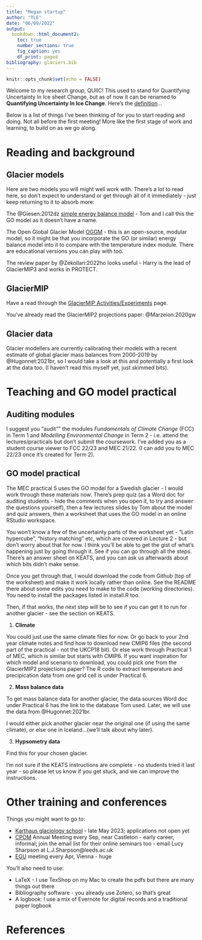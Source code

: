 ```yaml
---
title: "Megan startup"
author: "TLE"
date: "06/09/2022"
output: 
  bookdown::html_document2:
    toc: true
    number_sections: true
    fig_caption: yes
    df_print: paged
bibliography: glaciers.bib
---
```


```r
knitr::opts_chunk$set(echo = FALSE)
```

Welcome to my research group, QUIIC! This used to stand for Quantifying Uncertainty In Ice sheet Change, but as of now it can be renamed to **Quantifying Uncertainty In Ice Change**. Here's the [definition](https://www.urbandictionary.com/define.php?term=Quiic)...

Below is a list of things I've been thinking of for you to start reading and doing. Not all before the first meeting! More like the first stage of work and learning, to build on as we go along.

# Reading and background

## Glacier models

Here are two models you will might well work with. There's a lot to read here, so don't expect to understand or get through all of it immediately - just keep returning to it to absorb more:

The @Giesen:2012dz [simple energy balance model](https://tc.copernicus.org/articles/6/1463/2012/) - Tom and I call this the GO model as it doesn't have a name.

The Open Global Glacier Model [OGGM](https://oggm.org) - this is an open-source, modular model, so it might be that you incorporate the GO (or similar) energy balance model into it to compare with the temperature index module. There are educational versions you can play with too.

The review paper by @Zekollari:2022ho looks useful - Harry is the lead of GlacierMIP3 and works in PROTECT.

## GlacierMIP

Have a read through the [GlacierMIP Activities/Experiments](https://climate-cryosphere.org/glaciermip-activities-experiments) page. 

You've already read the GlacierMIP2 projections paper: @Marzeion:2020gw


## Glacier data

Glacier modellers are currently calibrating their models with a recent estimate of global glacier mass balances from 2000-2019 by @Hugonnet:2021br, so I would take a look at this and potentially a first look at the data too. (I haven't read this myself yet, just skimmed bits).


# Teaching and GO model practical

## Auditing modules

I suggest you "audit"" the modules _Fundamentals of Climate Change_ (FCC) in Term 1 and _Modelling Environmental Change_ in Term 2 - i.e. attend the lectures/practicals but don't submit the coursework. I've added you as a student course viewer to FCC 22/23 and MEC 21/22. (I can add you to MEC 22/23 once it's created for Term 2).

## GO model practical

The MEC practical 5 uses the GO model for a Swedish glacier - I would work through these materials now. There's prep quiz (as a Word doc for auditing students - hide the comments when you open it, to try and answer the questions yourself), then a few lectures slides by Tom about the model and quiz answers, then a worksheet that uses the GO model in an online RStudio workspace.

You won't know a few of the uncertainty parts of the worksheet yet - "Latin hypercube", "history matching" etc, which are covered in Lecture 2 - but don't worry about that for now. I think you'll be able to get the gist of what's happening just by going through it. See if you can go through all the steps. There's an answer sheet on KEATS, and you can ask us afterwards about which bits didn't make sense.

Once you get through that, I would download the code from Github (top of the worksheet) and make it work locally rather than online. See the README there about some edits you need to make to the code (working directories). You need to install the packages listed in install.R too.

Then, if that works, the next step will be to see if you can get it to run for another glacier - see the section on KEATS.

1. **Climate**

You could just use the same climate files for now. Or go back to your 2nd year climate notes and find how to download new CMIP6 files (the second part of the practical - not the UKCP18 bit). Or else work through Practical 1 of MEC, which is similar but starts with CMIP6. If you want inspiration for which model and scenario to download, you could pick one from the GlacierMIP2 projections paper? The R code to extract temperature and precipication data from one grid cell is under Practical 6.

2. **Mass balance data**

To get mass balance data for another glacier, the data sources Word doc under Practical 6 has the link to the database Tom used. Later, we will use the data from @Hugonnet:2021br.

I would either pick another glacier near the original one (if using the same climate), or else one in Iceland...(we'll talk about why later).

3. **Hypsometry data**

Find this for your chosen glacier.


I'm not sure if the KEATS instructions are complete - no students tried it last year - so please let us know if you get stuck, and we can improve the instructions.

# Other training and conferences

Things you might want to go to:

* [Karthaus glaciology school](https://www.projects.science.uu.nl/iceclimate/karthaus) - late May 2023; applications not open yet
* [CPOM](https://cpom.org.uk) Annual Meeting every Sep, near Castleton - early career, informal; join the email list for their online seminars too - email Lucy Sharpson at L.J.Sharpson@leeds.ac.uk
* [EGU](https://egu23.eu) meeting every Apr, Vienna - huge 

You'll also need to use:

* LaTeX - I use TexShop on my Mac to create the pdfs but there are many things out there
* Bibliography software - you already use Zotero, so that's great
* A logbook: I use a mix of Evernote for digital records and a traditional paper logbook


# References


